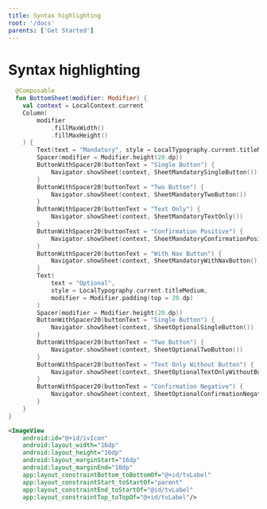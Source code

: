 ```yaml
---
title: Syntax highlighting
root: '/docs'
parents: ['Get Started']
---
```


# Syntax highlighting

```kt
  @Composable
  fun BottomSheet(modifier: Modifier) {
    val context = LocalContext.current
    Column(
        modifier
            .fillMaxWidth()
            .fillMaxHeight()
    ) {
        Text(text = "Mandatory", style = LocalTypography.current.titleMedium)
        Spacer(modifier = Modifier.height(20.dp))
        ButtonWithSpacer20(buttonText = "Single Button") {
            Navigator.showSheet(context, SheetMandatorySingleButton())
        }
        ButtonWithSpacer20(buttonText = "Two Button") {
            Navigator.showSheet(context, SheetMandatoryTwoButton())
        }
        ButtonWithSpacer20(buttonText = "Text Only") {
            Navigator.showSheet(context, SheetMandatoryTextOnly())
        }
        ButtonWithSpacer20(buttonText = "Confirmation Positive") {
            Navigator.showSheet(context, SheetMandatoryConfirmationPositive())
        }
        ButtonWithSpacer20(buttonText = "With Nav Button") {
            Navigator.showSheet(context, SheetMandatoryWithNavButton())
        }
        Text(
            text = "Optional",
            style = LocalTypography.current.titleMedium,
            modifier = Modifier.padding(top = 20.dp)
        )
        Spacer(modifier = Modifier.height(20.dp))
        ButtonWithSpacer20(buttonText = "Single Button") {
            Navigator.showSheet(context, SheetOptionalSingleButton())
        }
        ButtonWithSpacer20(buttonText = "Two Button") {
            Navigator.showSheet(context, SheetOptionalTwoButton())
        }
        ButtonWithSpacer20(buttonText = "Text Only Without Button") {
            Navigator.showSheet(context, SheetOptionalTextOnlyWithoutButton())
        }
        ButtonWithSpacer20(buttonText = "Confirmation Negative") {
            Navigator.showSheet(context, SheetOptionalConfirmationNegative())
        }
    }
}
```

```xml
<ImageView
    android:id="@+id/ivIcon"
    android:layout_width="16dp"
    android:layout_height="16dp"
    android:layout_marginStart="16dp"
    android:layout_marginEnd="10dp"
    app:layout_constraintBottom_toBottomOf="@+id/tvLabel"
    app:layout_constraintStart_toStartOf="parent"
    app:layout_constraintEnd_toStartOf="@id/tvLabel"
    app:layout_constraintTop_toTopOf="@+id/tvLabel"/>
```
